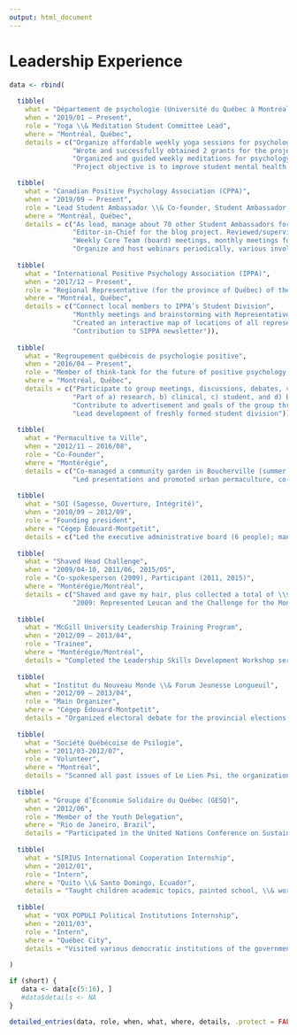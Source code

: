```yaml
---
output: html_document
---
```


# Leadership Experience

```r

data <- rbind(
  
  tibble(
    what = "Département de psychologie (Université du Québec à Montréal)",
    when = "2019/01 – Present",
    role = "Yoga \\& Meditation Student Committee Lead",
    where = "Montréal, Québec",
    details = c("Organize affordable weekly yoga sessions for psychology students on campus (Winter 2022)", 
                "Wrote and successfully obtained 2 grants for the project (first: \\$1,697.85; second: \\$500)", 
                "Organized and guided weekly meditations for psychology students on campus (Winter 2019)", 
                "Project objective is to improve student mental health with evidence-based mind-body exercises")),

  tibble(
    what = "Canadian Positive Psychology Association (CPPA)",
    when = "2019/09 – Present",
    role = "Lead Student Ambassador \\& Co-founder, Student Ambassador Program",
    where = "Montréal, Québec",
    details = c("As lead, manage about 70 other Student Ambassadors for various projects (blog, webinar, logo, Instagram, etc.)", 
                "Editor-in-Chief for the blog project. Reviewed/supervised the publication of more than 20 blogs (see https://medium.com/@cppastudents)", 
                "Weekly Core Team (board) meetings, monthly meetings for each project",
                "Organize and host webinars periodically, various involvement in other projects")),
  
  tibble(
    what = "International Positive Psychology Association (IPPA)",
    when = "2017/12 – Present",
    role = "Regional Representative (for the province of Québec) of the Student Division (SIPPA)",
    where = "Montréal, Québec",
    details = c("Connect local members to IPPA’s Student Division",
                "Monthly meetings and brainstorming with Representatives and SIPPA Executive Team", 
                "Created an interactive map of locations of all representatives across the globe for the website", 
                "Contribution to SIPPA newsletter")),
  
  tibble(
    what = "Regroupement québécois de psychologie positive",
    when = "2016/04 – Present",
    role = "Member of think-tank for the future of positive psychology in Québec",
    where = "Montréal, Québec",
    details = c("Participate to group meetings, discussions, debates, vision, and orientations", 
                "Part of a) research, b) clinical, c) student, and d) English community committees", 
                "Contribute to advertisement and goals of the group through public outreach, document preparation, help with organization of conference, and presentations to student associations to foster collaborations", 
                "Lead development of freshly formed student division")),
  
  tibble(
    what = "Permacultive ta Ville",
    when = "2012/11 – 2016/08",
    role = "Co-Founder",
    where = "Montérégie",
    details = c("Co-managed a community garden in Boucherville (summer 2014)", 
                "Led presentations and promoted urban permaculture, co-managing Facebook page")),
  
  tibble(
    what = "SOI (Sagesse, Ouverture, Intégrité)",
    when = "2010/09 – 2012/09",
    role = "Founding president",
    where = "Cégep Édouard-Montpetit",
    details = c("Led the executive administrative board (6 people); managed budget (about \\$700/year); promoted well-being, happiness, and health, and led activities based on psychological principles")),
  
  tibble(
    what = "Shaved Head Challenge",
    when = "2009/04-10, 2011/06, 2015/05",
    role = "Co-spokesperson (2009), Participant (2011, 2015)",
    where = "Montérégie/Montréal",
    details = c("Shaved and gave my hair, plus collected a total of \\$1456 (2011 \\& 2015) in the community for Leucan",
                "2009: Represented Leucan and the Challenge for the Montérégie region")),
  
  tibble(
    what = "McGill University Leadership Training Program",
    when = "2012/09 – 2013/04",
    role = "Trainee",
    where = "Montérégie/Montréal",
    details = "Completed the Leadership Skills Development Workshop series"),
  
  tibble(
    what = "Institut du Nouveau Monde \\& Forum Jeunesse Longueuil",
    when = "2012/09 – 2013/04",
    role = "Main Organizer",
    where = "Cégep Édouard-Montpetit",
    details = "Organized electoral debate for the provincial elections, communications \\& setup"),
  
  tibble(
    what = "Société Québécoise de Psilogie",
    when = "2011/03-2012/07",
    role = "Volunteer",
    where = "Montréal",
    details = "Scanned all past issues of Le Lien Psi, the organization’s journal, and distributed it on CDs"),
  
  tibble(
    what = "Groupe d’Économie Solidaire du Québec (GESQ)",
    when = "2012/06",
    role = "Member of the Youth Delegation",
    where = "Rio de Janeiro, Brazil",
    details = "Participated in the United Nations Conference on Sustainable Development"),
  
  tibble(
    what = "SIRIUS International Cooperation Internship",
    when = "2012/01",
    role = "Intern",
    where = "Quito \\& Santo Domingo, Ecuador",
    details = "Taught children academic topics, painted school, \\& worked in indigenous cocoa plantation"),
  
  tibble(
    what = "VOX POPULI Political Institutions Internship",
    when = "2011/03",
    role = "Intern",
    where = "Québec City",
    details = "Visited various democratic institutions of the government, met with politicians \\& wrote a final report")
  
)

if (short) {
   data <- data[c(5:16), ]
   #data$details <- NA
}

detailed_entries(data, role, when, what, where, details, .protect = FALSE)

```
